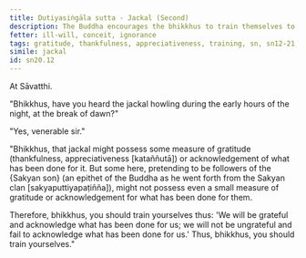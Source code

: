 ```yaml
---
title: Dutiyasiṅgāla sutta - Jackal (Second)
description: The Buddha encourages the bhikkhus to train themselves to be grateful and acknowledge what has been done for them.
fetter: ill-will, conceit, ignorance
tags: gratitude, thankfulness, appreciativeness, training, sn, sn12-21, sn20
simile: jackal
id: sn20.12
---
```


At Sāvatthi.

"Bhikkhus, have you heard the jackal howling during the early hours of the night, at the break of dawn?"

"Yes, venerable sir."

"Bhikkhus, that jackal might possess some measure of gratitude (thankfulness, appreciativeness [kataññutā]) or acknowledgement of what has been done for it. But some here, pretending to be followers of the \{Sakyan son} (an epithet of the Buddha as he went forth from the Sakyan clan [sakyaputtiyapaṭiñña]), might not possess even a small measure of gratitude or acknowledgement for what has been done for them.

Therefore, bhikkhus, you should train yourselves thus: 'We will be grateful and acknowledge what has been done for us; we will not be ungrateful and fail to acknowledge what has been done for us.' Thus, bhikkhus, you should train yourselves."